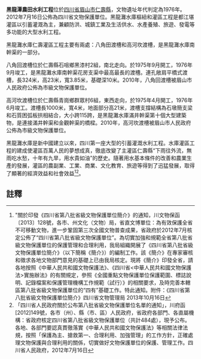{{msg:四川省文物保護單位
|名稱 = 黑龍潭農田水利工程
|編號 = 470
|圖片 = 
|級別 = S8
|分類 = 
|時代 = 1976年
|地点 = [[四川省|四川省]][[眉山市|眉山市]][[仁壽縣|仁壽縣]]
|坐標 =
|登錄 = 2012年7月16日
}}
'''黑龍潭農田水利工程'''位於[[四川省|四川省]][[眉山市|眉山市]][[仁壽縣|仁壽縣]]，文物遺址年代判定為1976年。2012年7月16日公佈為四川省文物保護單位。黑龍灘水庫樞紐和灌區工程是都江堪灌區以引蓄灌溉為主，兼顧防洪、城鎮工業及生活供水、水產養殖、旅遊、發電等多功能的大型水利工程。

黑龍灘水庫仁壽灌區工程主要有兩處：八角田渡槽和高河坎渡槽，是黑龍灘水庫南幹渠的一部分。

八角回渡槽位於仁壽縣石咀鄉黑漆村2組，南北走向。於1975年9月開工，1976年9月竣工，是黑龍灘水庫南幹渠花房支渠中最高最長的渡槽。連孔敞肩平橋式渡槽，長324米，高23米，寬3.85米，基礎深10米。2010年，八角回渡槽被眉山市人民政府公佈為市級文物保護單位。

高河坎渡槽位於仁壽縣青崗鄉群眾村6組，東西走向，於1975年4月開工，1976年6月竣工。渡槽長1000米，寬4米，地面部分高21米，渡槽支撐結構為石墩簡支梁和石質困弧板拱相結合，大小跨115跨，是黑龍灘水庫滿井幹渠第十個大型建築物，是連接滿井幹渠和金觀幹渠的橋樑。2010年，高河坎渡槽被眉山市人民政府公佈為市級文物保護單位。

黑龍灘水庫是新中國建立以來，四川第一座大型的引蓄灌溉水利工程。水庫灌區工程的建成使灌區百萬人民的夢想成真，徹底改變了主灌區仁壽縣“下雨往外流，無雨吃水愁，十年有九旱，用水貴如油”的歷史。隨著用水基本條件的改善和農業生產的發展，灌區的農副業、工業、商業、文化教育、旅遊等得到了迅猛發展，取得了顯著的經濟效益和社會效益<ref>"關於印發《四川省第八批省級文物保護單位簡介》的通知，川文物保函〔2013〕128號，各市、州文化（文物）局，省直文博單位：為有效保護全省不可移動文物，進一步鞏固第三次全國文物普查成果，省政府於2012年7月核定公佈了“四川省第八批省級文物保護單位”。為切實加強和規範全省第八批省級文物保護單位的保護管理和合理利用，我局組織開展了《四川省第八批省級文物保護單位簡介》（以下簡稱《簡介》）的編制工作。該《簡介》在專家審核和徵求各地文物部門意見的基礎上已由我局核定。現將《簡介》印發全省，請各地按照《中華人民共和國文物保護法》、《四川省<中華人民共和國文物保護法>實施辦法》的有關規定，參照《全國重點文物保護單位保護範圍、標誌說明、記錄檔案和保護管理機構工作規範（試行）》的相關要求，及時完善本轄區第八批省級文物保護單位的“四有”基礎工作。特此通知。附件：《四川省第八批省級文物保護單位簡介》四川省文物管理局  2013年10月16日</ref><ref>「四川省人民政府關於公布第八批省級文物保護單位名單的通知」，川府函[2012]149號，各市（州）、縣（市、區）人民政府，省政府各部門、各直屬機構：省政府核定四川省第八批省級文物保護單位（共計484處），現予公布。各地、各部門要認真貫徹落實《中華人民共和國文物保護法》等相關法律法規，按照「保護為主、搶救第一、合理利用、加強管理」的工作方針，正確處理文物保護與合理利用的關係，切實做好文物保護單位的保護、管理工作。四川省人民政府，2012年7月16日</ref>。
==註釋==
{{reflist}}